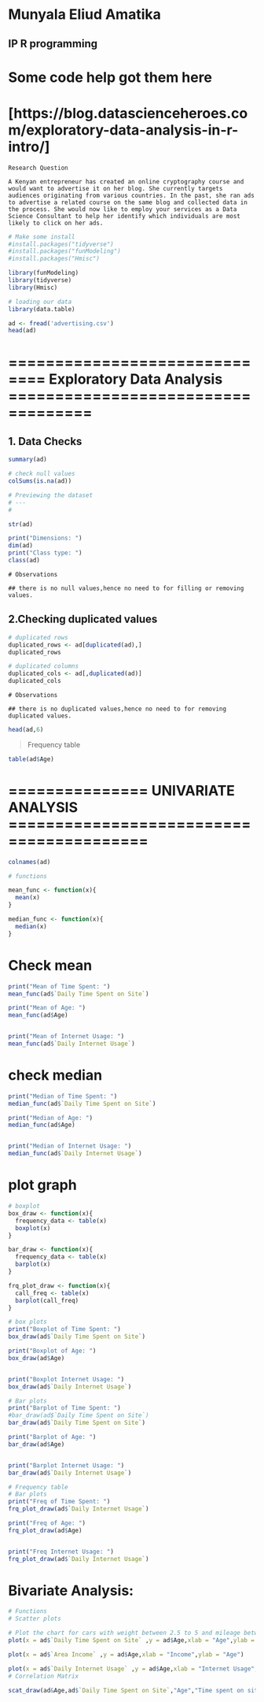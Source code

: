 # Munyala Eliud Amatika

## IP R programming


# Some code help got them here 
# [https://blog.datascienceheroes.com/exploratory-data-analysis-in-r-intro/]
```
Research Question

A Kenyan entrepreneur has created an online cryptography course and would want to advertise it on her blog. She currently targets audiences originating from various countries. In the past, she ran ads to advertise a related course on the same blog and collected data in the process. She would now like to employ your services as a Data Science Consultant to help her identify which individuals are most likely to click on her ads. 
```


```r
# Make some install 
#install.packages("tidyverse")
#install.packages("funModeling")
#install.packages("Hmisc")
```


```r
library(funModeling) 
library(tidyverse) 
library(Hmisc)
```



```r
# loading our data
library(data.table)

ad <- fread('advertising.csv')
head(ad)
```

# ============================== Exploratory Data Analysis  ===================================

## 1. Data Checks
```r
summary(ad)
```


```r
# check null values
colSums(is.na(ad))
```
```r
# Previewing the dataset
# ---
# 

str(ad)

```


```r
print("Dimensions: ")
dim(ad)
print("Class type: ")
class(ad)
```

```
# Observations

## there is no null values,hence no need to for filling or removing values.
```

## 2.Checking duplicated values

```r
# duplicated rows
duplicated_rows <- ad[duplicated(ad),]
duplicated_rows
```


```r
# duplicated columns
duplicated_cols <- ad[,duplicated(ad)]
duplicated_cols
```

```
# Observations

## there is no duplicated values,hence no need to for removing duplicated values.
```

```r
head(ad,6)
```

> Frequency table

```r
table(ad$Age)
```

# =============== UNIVARIATE ANALYSIS =========================================
```r
colnames(ad)
```

```r
# functions

mean_func <- function(x){
  mean(x)
}

median_func <- function(x){
  median(x)
}

```


# Check mean 
```r
print("Mean of Time Spent: ")
mean_func(ad$`Daily Time Spent on Site`)

print("Mean of Age: ")
mean_func(ad$Age)


print("Mean of Internet Usage: ")
mean_func(ad$`Daily Internet Usage`)
```

# check median
```r

print("Median of Time Spent: ")
median_func(ad$`Daily Time Spent on Site`)

print("Median of Age: ")
median_func(ad$Age)


print("Median of Internet Usage: ")
median_func(ad$`Daily Internet Usage`)
```


# plot graph
```r
# boxplot
box_draw <- function(x){
  frequency_data <- table(x)
  boxplot(x)
}

bar_draw <- function(x){
  frequency_data <- table(x)
  barplot(x)
}

frq_plot_draw <- function(x){
  call_freq <- table(x)
  barplot(call_freq)
}
```


```r
# box plots
print("Boxplot of Time Spent: ")
box_draw(ad$`Daily Time Spent on Site`)

print("Boxplot of Age: ")
box_draw(ad$Age)


print("Boxplot Internet Usage: ")
box_draw(ad$`Daily Internet Usage`)

```


```r
# Bar plots
print("Barplot of Time Spent: ")
#bar_draw(ad$`Daily Time Spent on Site`)
bar_draw(ad$`Daily Time Spent on Site`)

print("Barplot of Age: ")
bar_draw(ad$Age)


print("Barplot Internet Usage: ")
bar_draw(ad$`Daily Internet Usage`)
```


```r
# Frequency table
# Bar plots
print("Freq of Time Spent: ")
frq_plot_draw(ad$`Daily Internet Usage`)

print("Freq of Age: ")
frq_plot_draw(ad$Age)


print("Freq Internet Usage: ")
frq_plot_draw(ad$`Daily Internet Usage`)
```

# Bivariate Analysis:

```r
# Functions
# Scatter plots

# Plot the chart for cars with weight between 2.5 to 5 and mileage between 15 and 30.
plot(x = ad$`Daily Time Spent on Site` ,y = ad$Age,xlab = "Age",ylab = "Time Spent on Site")

plot(x = ad$`Area Income` ,y = ad$Age,xlab = "Income",ylab = "Age")

plot(x = ad$`Daily Internet Usage` ,y = ad$Age,xlab = "Internet Usage",ylab = "Age")
# Correlation Matrix

```

```r

scat_draw(ad&Age,ad$`Daily Time Spent on Site`,"Age","Time spent on site")


```


